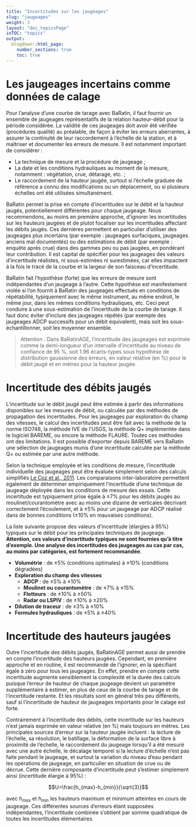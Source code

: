 ---
title: "Incertitudes sur les jaugeages"
slug: "jaugeages"
weight: 3
layout: "doc_topicsPage"
inTOC: "topics"
output:
  blogdown::html_page:
    number_sections: true
    toc: true
---

# Les jaugeages incertains comme données de calage

Pour l’analyse d’une courbe de tarage avec BaRatin, il faut fournir un ensemble de jaugeages représentatifs de la relation hauteur-débit pour la période considérée. La validité de ces jaugeages doit avoir été vérifiée (procédures qualité) au préalable, de façon à éviter les erreurs aberrantes, à assurer la continuité de leur raccordement à l’échelle de la station, et à maîtriser et documenter les erreurs de mesure. Il est notamment important de considérer :

* La technique de mesure et la procédure de jaugeage ;
* La date et les conditions hydrauliques au moment de la mesure, notamment : végétation, crue, détarage, etc. ;
* Le raccordement de la hauteur jaugée, surtout si l'échelle graduée de référence a connu des modifications ou un déplacement, ou si plusieurs échelles ont été utilisées simultanément. 

BaRatin permet la prise en compte d'incertitudes sur le débit et la hauteur jaugés, potentiellement différentes pour chaque jaugeage. Nous recommendons, au moins en première approche, d'ignorer les incertitudes sur les hauteurs jaugées et de plutot focaliser sur les incertitudes affectant les débits jaugés. Ces dernières permettent en particulier d'utiliser des jaugeages plus incertains (par exemple : jaugeages surfaciques, jaugeages anciens mal documentés) ou des estimations de débit (par exemple : enquête après crue) dans des gammes peu ou pas jaugées, en pondérant leur contribution. Il est capital de spécifier pour les jaugeages des valeurs d'incertitude réalistes, ni sous-estimées ni surestimées, car elles impactent à la fois le tracé de la courbe et la largeur de son faisceau d'incertitude.

BaRatin fait l’hypothèse (forte) que les erreurs de mesure sont indépendantes d’un jaugeage à l’autre. Cette hypothèse est manifestement violée si l’on fournit à BaRatin des jaugeages effectués en conditions de répétabilité, typiquement avec le même instrument, au même endroit, le même jour, dans les mêmes conditions hydrauliques, etc. Ceci peut conduire à une sous-estimation de l’incertitude de la courbe de tarage. Il faut donc éviter d’inclure des jaugeages répétés (par exemple
des jaugeages ADCP successifs pour un débit équivalent), mais soit les sous-échantillonner, soit les moyenner ensemble.

> Attention : Dans BaRatinAGE, l’incertitude des jaugeages est exprimée comme la demi-longueur d'un intervalle d'incertitude au niveau de confiance de 95 %, soit 1.96 écarts-types sous hypothèse de distribution gaussienne des erreurs, en valeur relative (en %) pour le débit jaugé et en mètres pour la hauteur jaugée.

# Incertitude des débits jaugés

L'incertitude sur le débit jaugé peut être estimée à partir des informations disponibles sur les mesures de débit, ou calculée par des méthodes de propagation des incertitudes. Pour les jaugeages par exploration du champ des vitesses, le calcul des incertitudes peut être fait avec la méthode de la norme ISO748, la méthode IVE de l’USGS, la méthode Q+ implémentée dans le logiciel BAREME, ou encore la méthode FLAURE. Toutes ces méthodes ont des limitations. Il est possible d'exporter depuis BAREME vers BaRatin une sélection de jaugeages munis d'une incertitude calculée par la méthode Q+ ou estimée par une autre méthode.

Selon la technique employée et les conditions de mesure, l'incertitude individuelle des jaugeages peut être évaluée simplement selon des calculs simplifiés [Le Coz et al., 2011](www.onema.fr/IMG/pdf/controle-debits-reglementaires-2.pdf). Les comparaisons inter-laboratoire permettent également de déterminer empiriquement l'incertitude d’une technique de jaugeage déployée dans les conditions de mesure des essais. Cette incertitude est typiquement prise égale à ±7% pour les débits jaugés au moulinet/courantomètre avec au moins une dizaine de verticales décrivant correctement l’écoulement, et à ±5% pour un jaugeage par ADCP réalisé dans de bonnes conditions (±10% en mauvaises conditions). 

La liste suivante propose des valeurs d’incertitude (élargies à 95%) typiques sur le débit pour les principales techniques de jaugeage. **Attention, ces valeurs d’incertitude typiques ne sont fournies qu’à titre d’exemple. Une analyse des incertitudes des jaugeages au cas par cas, au moins par catégories, est fortement recommandée**.

* **Volumétrie** : de ±5\% (conditions optimales) à ±10\% (conditions dégradées)
* **Exploration du champ des vitesses**
    * **ADCP** : de ±5\% à ±10\% 
    * **Moulinet ou courantomètre** : de ±7\% à ±15\%
    * **Flotteurs** : de ±10\% à ±50\%
    * **Radar ou LSPIV** : de ±10\% à ±20\%
* **Dilution de traceur** : de ±3\% à ±10\%
* **Formules hydrauliques** : de ±5\% à ±40\%

# Incertitude des hauteurs jaugées

Outre l’incertitude des débits jaugés, BaRatinAGE permet aussi de prendre en compte l’incertitude des hauteurs jaugées. Cependant, en première approche et en routine, il est recommandé de l’ignorer, en la spécifiant égale à zéro pour tous les jaugeages. En effet, prendre en compte cette incertitude augmente sensiblement la complexité et la durée des calculs puisque l’erreur de hauteur de chaque jaugeage devient un paramètre supplémentaire à estimer, en plus de ceux de la courbe de tarage et de l’incertitude restante. Et les résultats sont en général très peu différents, sauf si l’incertitude de hauteur de jaugeages importants pour le calage est forte. 

Contrairement à l’incertitude des débits, cette incertitude sur les hauteurs n’est jamais exprimée en valeur relative (en %) mais toujours en mètres. Les principales sources d’erreur sur la hauteur jaugée incluent : la lecture de l’échelle, sa résolution, le batillage, la déformation de la surface libre à proximité de l’échelle, le raccordement du jaugeage lorsqu’il a été mesuré avec une autre échelle, le décalage temporel si la lecture d’échelle n’est pas faite pendant le jaugeage, et surtout la variation du niveau d’eau pendant les opérations de jaugeage, en particulier en situation de crue ou de décrue. Cette dernière composante d’incertitude peut s’estimer simplement ainsi (incertitude élargie à 95%) :

$$U=\frac{h_{max}-h_{min}}{\sqrt{3}}$$

avec $h_{max}$ et $h_{min}$ les hauteurs maximum et minimum atteintes en cours de jaugeage. Ces différentes sources d’erreurs étant supposées indépendantes, l’incertitude combinée s’obtient par somme quadratique de toutes les incertitudes élémentaires.


